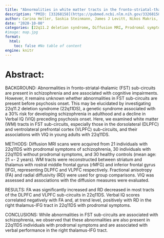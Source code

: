 ```yaml
---
title: "Abnormalities in white matter tracts in the fronto-striatal-thalamic circuit are associated with verbal performance in 22q11.2DS"
description: "PMID: [33268158](https://pubmed.ncbi.nlm.nih.gov/33268158/){target='_blank'}    DOI: [10.1016/j.schres.2020.09.008](https://doi.org/10.1016/j.schres.2020.09.008){target='_blank'}"
author: Carina Heller, Saskia Steinmann, James J Levitt, Nikos Makris, Kevin M Antshel, Wanda Fremont, Ioana L Coman, Stefan R Schweinberger, Thomas Weiss, Sylvain Bouix, Marek R Kubicki, Wendy R Kates, Zora Kikinis
date: "2020-10-00"
categories: [22q11.2 deletion syndrome, Diffusion MRI, Prodromal symptoms, Schizophrenia, Verbal IQ, White matter]
#image: map.jpg
format:
  html:
    toc: false #No table of content
engine: knitr
---
```


# Abstract:

BACKGROUND: Abnormalities in fronto-striatal-thalamic (FST) sub-circuits are present in schizophrenia and are associated with cognitive impairments. However, it remains unknown whether abnormalities in FST sub-circuits are present before psychosis onset. This may be elucidated by investigating 22q11.2 deletion syndrome (22q11DS), a genetic syndrome associated with a 30% risk for developing schizophrenia in adulthood and a decline in Verbal IQ (VIQ) preceding psychosis onset. Here, we examined white matter (WM) tracts in FST sub-circuits, especially those in the dorsolateral (DLPFC) and ventrolateral prefrontal cortex (VLPFC) sub-circuits, and their associations with VIQ in young adults with 22q11DS.

METHODS: Diffusion MRI scans were acquired from 21 individuals with 22q11DS with prodromal symptoms of schizophrenia, 30 individuals with 22q11DS without prodromal symptoms, and 30 healthy controls (mean age: 21 +- 2 years). WM tracts were reconstructed between striatum and thalamus with rostral middle frontal gyrus (rMFG) and inferior frontal gyrus (IFG), representing DLPFC and VLPFC respectively. Fractional anisotropy (FA) and radial diffusivity (RD) were used for group comparisons. VIQ was assessed and associations with the diffusion measures were evaluated.

RESULTS: FA was significantly increased and RD decreased in most tracts of the DLPFC and VLPFC sub-circuits in 22q11DS. Verbal IQ scores correlated negatively with FA and, at trend level, positively with RD in the right thalamus-IFG tract in 22q11DS with prodromal symptoms.

CONCLUSIONS: While abnormalities in FST sub-circuits are associated with schizophrenia, we observed that these abnormalities are also present in 22q11DS individuals with prodromal symptoms and are associated with verbal performance in the right thalamus-IFG tract.
        
